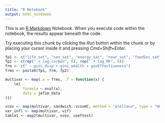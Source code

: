 ```yaml
---
title: "R Notebook"
output: html_notebook
---
```


This is an [R Markdown](http://rmarkdown.rstudio.com) Notebook. When you execute code within the notebook, the results appear beneath the code. 

Try executing this chunk by clicking the *Run* button within the chunk or by placing your cursor inside it and pressing *Cmd+Shift+Enter*. 

```r
fp1 <- c("life_sat", "san_sat", "energy_sat", "nour_sat", "foodSec_sat", "water_sat")
fp2 <- c(rep(" + log_carbon", 6), rep(" + log_MF", 6))
frm <- c(" ~ gini_disp + gini_wealth + govEffectiveness")
frms <- paste0(fp1, frm, fp2)

multivar <- map(.x = frms, .f = function(x) {
    lm(
        formula = eval(x),
        data = jefim_data
)})

vcov <- map(multivar, sandwich::vcovHC, method = "arellano", type = "HC2")
var_infl <- map(multivar, vif)
table1 <- map2(multivar, vcov, coeftest)
```